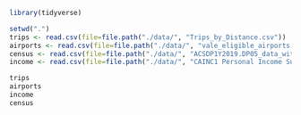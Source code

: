 ```r
library(tidyverse)
```

```r
setwd(".")
trips <- read.csv(file=file.path("./data/", "Trips_by_Distance.csv"))
airports <- read.csv(file=file.path("./data/", "vale_eligible_airports.csv"))
census <- read.csv(file=file.path("./data/", "ACSDP1Y2019.DP05_data_with_overlays_2021-07-19T203425.csv"))
income <- read.csv(file=file.path("./data/", "CAINC1 Personal Income Summary Personal Income Population Per Capita Personal Income.csv"))
```

```r
trips
airports
income
census
```